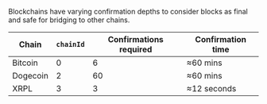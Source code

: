 Blockchains have varying confirmation depths to consider blocks as final and safe for bridging to other chains.

| Chain    | `chainId` | Confirmations required | Confirmation time |
| -------- | --------- | ---------------------- | ----------------- |
| Bitcoin  | 0         | 6                      | ≈60 mins          |
| Dogecoin | 2         | 60                     | ≈60 mins          |
| XRPL     | 3         | 3                      | ≈12 seconds       |
